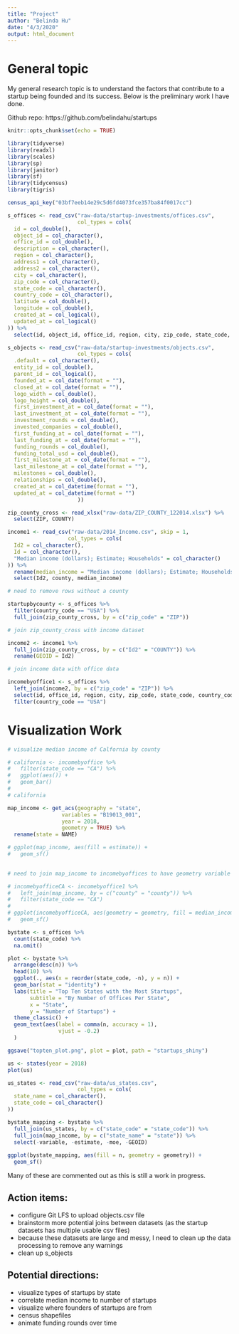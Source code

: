 ```yaml
---
title: "Project"
author: "Belinda Hu"
date: "4/3/2020"
output: html_document
---
```

# General topic

My general research topic is to understand the factors that contribute to a startup being founded and its success. Below is the preliminary work I have done.

Github repo: https://github.com/belindahu/startups 

```r
knitr::opts_chunk$set(echo = TRUE)

library(tidyverse)
library(readxl)
library(scales)
library(sp)
library(janitor)
library(sf)
library(tidycensus)
library(tigris)

census_api_key("03bf7eeb14e29c5d6fd4073fce357ba84f0017cc")

```


```r

s_offices <- read_csv("raw-data/startup-investments/offices.csv", 
                      col_types = cols(
  id = col_double(),
  object_id = col_character(),
  office_id = col_double(),
  description = col_character(),
  region = col_character(),
  address1 = col_character(),
  address2 = col_character(),
  city = col_character(),
  zip_code = col_character(),
  state_code = col_character(),
  country_code = col_character(),
  latitude = col_double(),
  longitude = col_double(),
  created_at = col_logical(),
  updated_at = col_logical()
)) %>% 
  select(id, object_id, office_id, region, city, zip_code, state_code, country_code)

s_objects <- read_csv("raw-data/startup-investments/objects.csv",
                      col_types = cols(
  .default = col_character(),
  entity_id = col_double(),
  parent_id = col_logical(),
  founded_at = col_date(format = ""),
  closed_at = col_date(format = ""),
  logo_width = col_double(),
  logo_height = col_double(),
  first_investment_at = col_date(format = ""),
  last_investment_at = col_date(format = ""),
  investment_rounds = col_double(),
  invested_companies = col_double(),
  first_funding_at = col_date(format = ""),
  last_funding_at = col_date(format = ""),
  funding_rounds = col_double(),
  funding_total_usd = col_double(),
  first_milestone_at = col_date(format = ""),
  last_milestone_at = col_date(format = ""),
  milestones = col_double(),
  relationships = col_double(),
  created_at = col_datetime(format = ""),
  updated_at = col_datetime(format = "")
                      )) 

```

```r

zip_county_cross <- read_xlsx("raw-data/ZIP_COUNTY_122014.xlsx") %>% 
  select(ZIP, COUNTY)

income1 <- read_csv("raw-data/2014_Income.csv", skip = 1,
                   col_types = cols(
  Id2 = col_character(),
  Id = col_character(),
  "Median income (dollars); Estimate; Households" = col_character()
)) %>%
  rename(median_income = "Median income (dollars); Estimate; Households", county = Geography) %>% 
  select(Id2, county, median_income)


```

```r

# need to remove rows without a county

startupbycounty <- s_offices %>% 
  filter(country_code == "USA") %>% 
  full_join(zip_county_cross, by = c("zip_code" = "ZIP")) 

# join zip_county_cross with income dataset 

income2 <- income1 %>% 
  full_join(zip_county_cross, by = c("Id2" = "COUNTY")) %>% 
  rename(GEOID = Id2)

# join income data with office data

incomebyoffice1 <- s_offices %>% 
  left_join(income2, by = c("zip_code" = "ZIP")) %>% 
  select(id, office_id, region, city, zip_code, state_code, country_code, county, median_income) %>% 
  filter(country_code == "USA")
```

# Visualization Work

```r

# visualize median income of Calfornia by county

# california <- incomebyoffice %>% 
#   filter(state_code == "CA") %>% 
#   ggplot(aes()) + 
#   geom_bar()
# 
# california

map_income <- get_acs(geography = "state",
                 variables = "B19013_001",
                 year = 2018,
                 geometry = TRUE) %>% 
  rename(state = NAME) 

# ggplot(map_income, aes(fill = estimate)) + 
#   geom_sf()
  

# need to join map_income to incomebyoffices to have geometry variable

# incomebyofficeCA <- incomebyoffice1 %>% 
#   left_join(map_income, by = c("county" = "county")) %>% 
#   filter(state_code == "CA")
# 
# ggplot(incomebyofficeCA, aes(geometry = geometry, fill = median_income)) +
#   geom_sf() 

```

```r

bystate <- s_offices %>% 
  count(state_code) %>% 
  na.omit() 

plot <- bystate %>% 
  arrange(desc(n)) %>% 
  head(10) %>% 
  ggplot(., aes(x = reorder(state_code, -n), y = n)) +
  geom_bar(stat = "identity") + 
  labs(title = "Top Ten States with the Most Startups", 
       subtitle = "By Number of Offices Per State", 
       x = "State", 
       y = "Number of Startups") +
  theme_classic() +
  geom_text(aes(label = comma(n, accuracy = 1), 
                vjust = -0.2)
  )

ggsave("topten_plot.png", plot = plot, path = "startups_shiny")


```

```r

us <- states(year = 2018)
plot(us)

us_states <- read_csv("raw-data/us_states.csv",
                      col_types = cols(
  state_name = col_character(),
  state_code = col_character()
))

bystate_mapping <- bystate %>% 
  full_join(us_states, by = c("state_code" = "state_code")) %>% 
  full_join(map_income, by = c("state_name" = "state")) %>% 
  select(-variable, -estimate, -moe, -GEOID)
  
ggplot(bystate_mapping, aes(fill = n, geometry = geometry)) +
  geom_sf()

```

Many of these are commented out as this is still a work in progress.

## Action items:
- configure Git LFS to upload objects.csv file
- brainstorm more potential joins between datasets (as the startup datasets has multiple usable csv files)
- because these datasets are large and messy, I need to clean up the data processing to remove any warnings
- clean up s_objects

## Potential directions:
- visualize types of startups by state
- correlate median income to number of startups
- visualize where founders of startups are from
- census shapefiles
- animate funding rounds over time
